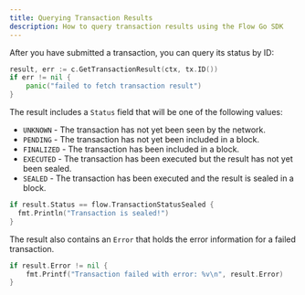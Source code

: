 ```yaml
---
title: Querying Transaction Results
description: How to query transaction results using the Flow Go SDK
---
```


After you have submitted a transaction, you can query its status by ID:

```go
result, err := c.GetTransactionResult(ctx, tx.ID())
if err != nil {
    panic("failed to fetch transaction result")
}
```

The result includes a `Status` field that will be one of the following values:

- `UNKNOWN` - The transaction has not yet been seen by the network.
- `PENDING` - The transaction has not yet been included in a block.
- `FINALIZED` - The transaction has been included in a block.
- `EXECUTED` - The transaction has been executed but the result has not yet been sealed.
- `SEALED` - The transaction has been executed and the result is sealed in a block.

```go
if result.Status == flow.TransactionStatusSealed {
  fmt.Println("Transaction is sealed!")
}
```

The result also contains an `Error` that holds the error information for a failed transaction.

```go
if result.Error != nil {
    fmt.Printf("Transaction failed with error: %v\n", result.Error)
}
```
